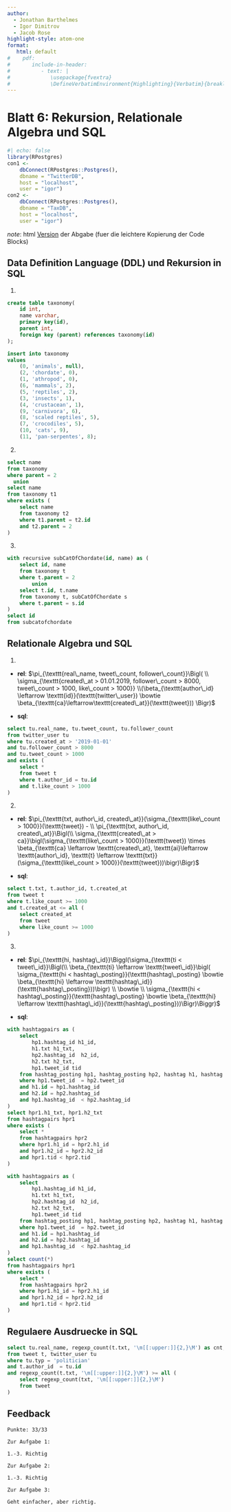 ```yaml
---
author: 
  - Jonathan Barthelmes
  - Igor Dimitrov
  - Jacob Rose
highlight-style: atom-one
format:
   html: default
#    pdf:
#       include-in-header: 
#          - text: |
#             \usepackage{fvextra} 
#             \DefineVerbatimEnvironment{Highlighting}{Verbatim}{breaklines,commandchars=\\\{\}}
---
```


# Blatt 6: Rekursion, Relationale Algebra und SQL

```r
#| echo: false
library(RPostgres)
con1 <- 
    dbConnect(RPostgres::Postgres(),
    dbname = "TwitterDB",
    host = "localhost",
    user = "igor")
con2 <- 
    dbConnect(RPostgres::Postgres(),
    dbname = "TaxDB",
    host = "localhost",
    user = "igor")
```

*note*: html [Version](https://igor-dimi.github.io/idb-blatt06) der Abgabe (fuer die leichtere Kopierung der Code Blocks)

## Data Definition Language (DDL) und Rekursion in SQL

1. 
```sql
create table taxonomy(
	id int,
	name varchar,
	primary key(id),
	parent int,
	foreign key (parent) references taxonomy(id)
);

insert into taxonomy
values 
	(0, 'animals', null),
	(2, 'chordate', 0),
	(1, 'athropod', 0),
	(6, 'mammals', 2),
	(5, 'reptiles', 2),
	(3, 'insects', 1),
	(4, 'crustacean', 1),
	(9, 'carnivora', 6),
	(8, 'scaled reptiles', 5),
	(7, 'crocodiles', 5),
	(10, 'cats', 9),
	(11, 'pan-serpentes', 8);
```

2. 
```sql
select name
from taxonomy 
where parent = 2
  union
select name 
from taxonomy t1
where exists (
	select name
	from taxonomy t2
	where t1.parent = t2.id
	and t2.parent = 2
)
```

3. 
```sql
with recursive subCatOfChordate(id, name) as (
	select id, name
	from taxonomy t
	where t.parent = 2
		union
	select t.id, t.name
	from taxonomy t, subCatOfChordate s
	where t.parent = s.id
) 
select id
from subcatofchordate 
```

## Relationale Algebra und SQL

1. 
  - **rel**:   $\pi_{\texttt{real\_name, tweet\_count, follower\_count}}\Bigl( \\ \sigma_{\texttt{created\_at > 01.01.2019, follower\_count > 8000, tweet\_count > 1000, like\_count > 1000}} \\(\beta_{\texttt{author\_id} \leftarrow \texttt{id}}(\texttt{twitter\_user}) \bowtie \beta_{\texttt{ca}\leftarrow\texttt{created\_at}}(\texttt{tweet})) \Bigr)$

  - **sql**:
  
```sql
select tu.real_name, tu.tweet_count, tu.follower_count
from twitter_user tu 
where tu.created_at > '2019-01-01'
and tu.follower_count > 8000
and tu.tweet_count > 1000
and exists (
	select *
	from tweet t 
	where t.author_id = tu.id 
	and t.like_count > 1000
)
```

2. 
  - **rel**: 
  $\pi_{\texttt{txt, author\_id, created\_at}}(\sigma_{\texttt{like\_count > 1000}}(\texttt{tweet}) - \\ \pi_{\texttt{txt, author\_id, created\_at}}\Bigl(\\ \sigma_{\texttt{created\_at > ca}}\bigl(\sigma_{\texttt{like\_count > 1000}}(\texttt{tweet}) \times \beta_{\texttt{ca} \leftarrow \texttt{created\_at}, \texttt{ai}\leftarrow \texttt{author\_id}, \texttt{t} \leftarrow \texttt{txt}}(\sigma_{\texttt{like\_count > 1000}}(\texttt{tweet}))\bigr)\Bigr)$

 - **sql**:
```sql
select t.txt, t.author_id, t.created_at 
from tweet t
where t.like_count >= 1000
and t.created_at <= all (
	select created_at 
	from tweet
	where like_count >= 1000
)
```

3. 
  - **rel**: 
  $\pi_{\texttt{hi, hashtag\_id}}\Biggl(\sigma_{\texttt{ti < tweet\_id}}\Bigl(\\ \beta_{\texttt{ti} \leftarrow \texttt{tweet\_id}}\bigl( \sigma_{\texttt{hi < hashtag\_posting}}(\texttt{hashtag\_posting} \bowtie \beta_{\texttt{hi} \leftarrow \texttt{hashtag\_id}}(\texttt{hashtag\_posting}))\bigr) \\ \bowtie \\ \sigma_{\texttt{hi < hashtag\_posting}}(\texttt{hashtag\_posting} \bowtie \beta_{\texttt{hi} \leftarrow \texttt{hashtag\_id}}(\texttt{hashtag\_posting}))\Bigr)\Biggr)$

  - **sql**:
  
```sql
with hashtagpairs as (
	select 
		hp1.hashtag_id h1_id, 
		h1.txt h1_txt, 
		hp2.hashtag_id  h2_id, 
		h2.txt h2_txt, 
		hp1.tweet_id tid
	from hashtag_posting hp1, hashtag_posting hp2, hashtag h1, hashtag h2
	where hp1.tweet_id  = hp2.tweet_id
	and h1.id = hp1.hashtag_id 
	and h2.id = hp2.hashtag_id 
	and hp1.hashtag_id  < hp2.hashtag_id 
)
select hpr1.h1_txt, hpr1.h2_txt
from hashtagpairs hpr1
where exists (
	select *
	from hashtagpairs hpr2
	where hpr1.h1_id = hpr2.h1_id
	and hpr1.h2_id = hpr2.h2_id
	and hpr1.tid < hpr2.tid
) 
```
```sql
with hashtagpairs as (
	select 
		hp1.hashtag_id h1_id, 
		h1.txt h1_txt, 
		hp2.hashtag_id  h2_id, 
		h2.txt h2_txt, 
		hp1.tweet_id tid
	from hashtag_posting hp1, hashtag_posting hp2, hashtag h1, hashtag h2
	where hp1.tweet_id  = hp2.tweet_id
	and h1.id = hp1.hashtag_id 
	and h2.id = hp2.hashtag_id 
	and hp1.hashtag_id  < hp2.hashtag_id 
)
select count(*)
from hashtagpairs hpr1
where exists (
	select *
	from hashtagpairs hpr2
	where hpr1.h1_id = hpr2.h1_id
	and hpr1.h2_id = hpr2.h2_id
	and hpr1.tid < hpr2.tid
) 
```

## Regulaere Ausdruecke in SQL

```sql
select tu.real_name, regexp_count(t.txt, '\m[[:upper:]]{2,}\M') as cnt, t.txt
from tweet t, twitter_user tu 
where tu.typ = 'politician'
and t.author_id  = tu.id
and regexp_count(t.txt, '\m[[:upper:]]{2,}\M') >= all (
	select regexp_count(txt, '\m[[:upper:]]{2,}\M')
	from tweet
)
```

## Feedback

```text
Punkte: 33/33

Zur Aufgabe 1:

1.-3. Richtig

Zur Aufgabe 2:

1.-3. Richtig

Zur Aufgabe 3:

Geht einfacher, aber richtig.
```